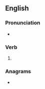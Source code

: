 ==English==

===Pronunciation===
* {{IPA|en|/tiːzd/}}

===Verb===
{{head|en|verb form}}

# {{en-past of|tease}}

===Anagrams===
* {{anagrams|en|a=adeest|e-dates|seated|sedate|teades}}